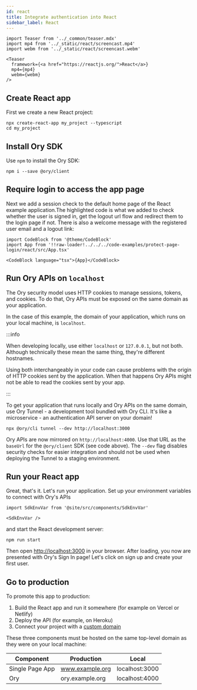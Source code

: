 ```yaml
---
id: react
title: Integrate authentication into React
sidebar_label: React
---
```


```mdx-code-block
import Teaser from '../_common/teaser.mdx'
import mp4 from '../_static/react/screencast.mp4'
import webm from '../_static/react/screencast.webm'

<Teaser
  framework={<a href="https://reactjs.org/">React</a>}
  mp4={mp4}
  webm={webm}
/>
```

## Create React app

First we create a new React project:

```shell-session
npx create-react-app my_project --typescript
cd my_project
```

## Install Ory SDK

Use `npm` to install the Ory SDK:

```shell-session
npm i --save @ory/client
```

## Require login to access the app page

Next we add a session check to the default home page of the React example application.The highlighted code is what we added to
check whether the user is signed in, get the logout url flow and redirect them to the login page if not. There is also a welcome
message with the registered user email and a logout link:

```mdx-code-block
import CodeBlock from '@theme/CodeBlock'
import App from '!!raw-loader!../../../code-examples/protect-page-login/react/src/App.tsx'

<CodeBlock language="tsx">{App}</CodeBlock>
```

## Run Ory APIs on `localhost`

The Ory security model uses HTTP cookies to manage sessions, tokens, and cookies. To do that, Ory APIs must be exposed on the same
domain as your application.

In the case of this example, the domain of your application, which runs on your local machine, is `localhost`.

:::info

When developing locally, use either `localhost` or `127.0.0.1`, but not both. Although technically these mean the same thing,
they're different hostnames.

Using both interchangeably in your code can cause problems with the origin of HTTP cookies sent by the application. When that
happens Ory APIs might not be able to read the cookies sent by your app.

:::

To get your application that runs locally and Ory APIs on the same domain, use Ory Tunnel - a development tool bundled with Ory
CLI. It's like a microservice - an authentication API server on your domain!

```shell-session
npx @ory/cli tunnel --dev http://localhost:3000
```

Ory APIs are now mirrored on `http://localhost:4000`. Use that URL as the `baseUrl` for the `@ory/client` SDK (see code above).
The `--dev` flag disables security checks for easier integration and should not be used when deploying the Tunnel to a staging
environment.

## Run your React app

Great, that's it. Let's run your application. Set up your environment variables to connect with Ory's APIs

```mdx-code-block
import SdkEnvVar from '@site/src/components/SdkEnvVar'

<SdkEnvVar />
```

and start the React development server:

```shell-session
npm run start
```

Then open [http://localhost:3000](http://localhost:3000) in your browser. After loading, you now are presented with Ory's Sign In
page! Let's click on sign up and create your first user.

## Go to production

To promote this app to production:

1. Build the React app and run it somewhere (for example on Vercel or Netlify)
2. Deploy the API (for example, on Heroku)
3. Connect your project with a [custom domain](../../guides/custom-domains.mdx)

These three components must be hosted on the same top-level domain as they were on your local machine:

| Component       | Production      | Local          |
| --------------- | --------------- | -------------- |
| Single Page App | www.example.org | localhost:3000 |
| Ory             | ory.example.org | localhost:4000 |
